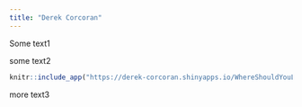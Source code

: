 ```yaml
---
title: "Derek Corcoran"
---
```


Some text1

some text2

```r
knitr::include_app("https://derek-corcoran.shinyapps.io/WhereShouldYouLive/", height = "1600px")
```

more text3
